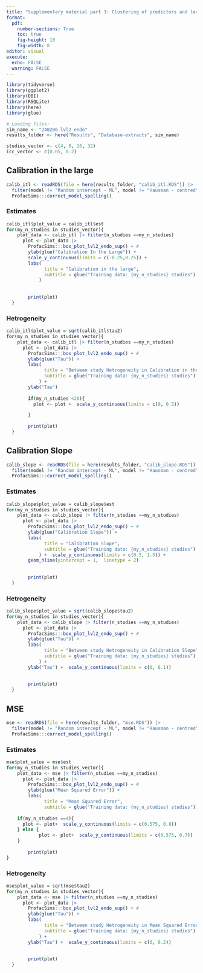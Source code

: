 ```yaml
---
title: "Supplementary material part 3: Clustering of predictors and level 2 endogeneity."
format: 
  pdf:
    number-sections: True
    toc: true
    fig-height: 10
    fig-width: 8
editor: visual
execute: 
  echo: FALSE
  warning: FALSE
---
```


```r
library(tidyverse)
library(ggplot2)
library(DBI)
library(RSQLite)
library(here)
library(glue)

# Loading files:
sim_name <- "240206-lvl2-endo"
results_folder <- here("Results", "Database-extracts", sim_name)

studies_vector <- c(4, 8, 16, 32)
icc_vector <- c(0.05, 0.2)
```

## Calibration in the large

```R
calib_itl <- readRDS(file = here(results_folder, "calib_itl.RDS")) |> 
  filter(model != "Random intercept - ML", model != "Hausman - centred") |> 
  ProfacSims:::correct_model_spelling()

```

### Estimates

```r
calib_itl$plot_value = calib_itl$est
for(my_n_studies in studies_vector){
    plot_data <- calib_itl |> filter(n_studies ==my_n_studies) 
      plot <- plot_data |> 
        ProfacSims:::box_plot_lvl2_endo_sup() + #
        ylab(glue("Calibration In the Large")) +
        scale_y_continuous(limits = c(-0.25,0.25)) +
        labs(
              title = "Calibration in the large",
              subtitle = glue("Training data: {my_n_studies} studies")
            ) 
        
      
        print(plot)
  }
```

### Hetrogeneity

```r
calib_itl$plot_value = sqrt(calib_itl$tau2)
for(my_n_studies in studies_vector){
    plot_data <- calib_itl |> filter(n_studies ==my_n_studies) 
      plot <- plot_data |> 
        ProfacSims:::box_plot_lvl2_endo_sup() + #
        ylab(glue("Tau")) +
        labs(
              title = "Between study Hetrogeneity in Calibration in the large",
              subtitle = glue("Training data: {my_n_studies} studies")
            ) +
        ylab("Tau")
      
        if(my_n_studies <20){
          plot <- plot +  scale_y_continuous(limits = c(0, 0.5))

        }
      
        print(plot)
  }

```

## Calibration Slope

```R
calib_slope <- readRDS(file = here(results_folder, "calib_slope.RDS")) |> 
  filter(model != "Random intercept - ML", model != "Hausman - centred") |> 
  ProfacSims:::correct_model_spelling()

```

### Estimates

```r
calib_slope$plot_value = calib_slope$est
for(my_n_studies in studies_vector){
    plot_data <- calib_slope |> filter(n_studies ==my_n_studies) 
      plot <- plot_data |> 
        ProfacSims:::box_plot_lvl2_endo_sup() + #
        ylab(glue("Calibration Slope")) +
        labs(
              title = "Calibration Slope",
              subtitle = glue("Training data: {my_n_studies} studies")
            ) +  scale_y_continuous(limits = c(0.5, 1.5)) +
        geom_hline(yintercept = 1,  linetype = 2)
        
      
        print(plot)
  }
```

### Hetrogeneity

```r
calib_slope$plot_value = sqrt(calib_slope$tau2)
for(my_n_studies in studies_vector){
    plot_data <- calib_slope |> filter(n_studies ==my_n_studies) 
      plot <- plot_data |> 
        ProfacSims:::box_plot_lvl2_endo_sup() + #
        ylab(glue("Tau")) +
        labs(
              title = "Between study Hetrogeneity in Calibration Slope",
              subtitle = glue("Training data: {my_n_studies} studies")
            ) +
        ylab("Tau") +  scale_y_continuous(limits = c(0, 0.1)) 
      
      
        print(plot)
  }

```

## MSE

```R
mse <- readRDS(file = here(results_folder, "mse.RDS")) |> 
  filter(model != "Random intercept - ML", model != "Hausman - centred") |> 
  ProfacSims:::correct_model_spelling()

```

### Estimates

```r
mse$plot_value = mse$est
for(my_n_studies in studies_vector){
    plot_data <- mse |> filter(n_studies ==my_n_studies) 
      plot <- plot_data |> 
        ProfacSims:::box_plot_lvl2_endo_sup() + #
        ylab(glue("Mean Squared Error")) +
        labs(
              title = "Mean Squared Error",
              subtitle = glue("Training data: {my_n_studies} studies")) 
      
    if(my_n_studies ==4){
      plot <- plot+  scale_y_continuous(limits = c(0.575, 0.8)) 
    } else {
            plot <- plot+  scale_y_continuous(limits = c(0.575, 0.7)) 
    }
      
        print(plot)
}
```

### Hetrogeneity

```r
mse$plot_value = sqrt(mse$tau2)
for(my_n_studies in studies_vector){
    plot_data <- mse |> filter(n_studies ==my_n_studies) 
      plot <- plot_data |> 
        ProfacSims:::box_plot_lvl2_endo_sup() + #
        ylab(glue("Tau")) +
        labs(
              title = "Between study Hetrogeneity in Mean Squared Error",
              subtitle = glue("Training data: {my_n_studies} studies")
            ) +
        ylab("Tau") +  scale_y_continuous(limits = c(0, 0.2)) 
      
      
        print(plot)
  }

```
